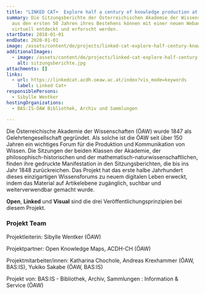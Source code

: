 ```yaml
---
title: "LINKED CAT+  Explore half a century of knowledge production at the Academy "
summary: Die Sitzungsberichte der Österreichischen Akademie der Wissenschaften
  aus den ersten 50 Jahren ihres Bestehens können mit einer neuen Webanwendung
  virtuell entdeckt und erforscht werden.
startDate: 2018-01-01
endDate: 2020-01-01
image: /assets/content/de/projects/linked-cat-explore-half-century-knowledge-production-academy/academie1.jpg
additionalImages:
  - image: /assets/content/de/projects/linked-cat-explore-half-century-knowledge-production-academy/additionalImages/sitzungsberichte.jpg
    alt: sitzungsberichte.jpg
attachments: []
links:
  - url: https://linkedcat.acdh.oeaw.ac.at/index?vis_mode=keywords
    label: Linked Cat+
responsiblePersons:
  - Sibylle Wentker
hostingOrganizations:
  - BAS:IS-ÖAW Bibliothek, Archiv und Sammlungen

---
```

Die Österreichische Akademie der Wissenschaften (ÖAW) wurde 1847 als Gelehrtengesellschaft gegründet. Als solche ist die ÖAW seit über 150 Jahren ein wichtiges Forum für die Produktion und Kommunikation von Wissen. Die Sitzungen der beiden Klassen der Akademie, der philosophisch-historischen und der mathematisch-naturwissenschaftlichen, finden ihre gedruckte Manifestation in den Sitzungsberichten, die bis ins Jahr 1848 zurückreichen. Das Projekt hat das erste halbe Jahrhundert dieses einzigartigen Wissensforums zu neuem digitalen Leben erweckt, indem das Material auf Artikelebene zugänglich, suchbar und weiterverwendbar gemacht wurde.

**Open**, **Linked** und **Visual** sind die drei Veröffentlichungsprinzipien bei diesem Projekt.

### **Projekt Team**

Projektleiterin: Sibylle Wentker (ÖAW)

Projektpartner: Open Knowledge Maps, ACDH-CH (ÖAW)

Projektmitarbeiter/innen: Katharina Chochole, Andreas Krexhammer (ÖAW, BAS:IS), Yukiko Sakabe (ÖAW, BAS:IS)

Projekt von: BAS:IS - Bibliothek, Archiv, Sammlungen : Information & Service (ÖAW)